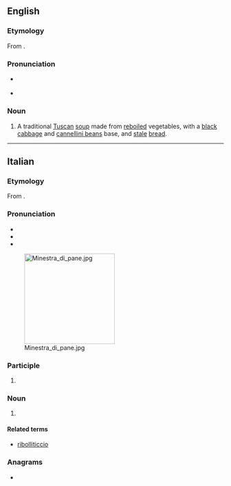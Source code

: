 ==English==
{{wikipedia}}

===Etymology===
From {{bor|en|it|ribollita|lit=reboiled}}.

===Pronunciation===
* {{a|UK}} {{IPA|en|/ˌɹiːbəˈliːtə/|/ˌɹiːbəʊˈliːtə/}}
* {{rhymes|en|iːtə}}

===Noun===
{{en-noun|-}}

# A traditional [[Tuscan]] [[soup]] made from [[reboil]]ed vegetables, with a [[black]] [[cabbage]] and [[cannellini bean]]s base, and [[stale]] [[bread]].

{{topics|en|Soups}}

----

==Italian==
{{wikipedia|lang=it}}

===Etymology===
From {{m|it|ribollire}}.

===Pronunciation===
* {{it-IPA|ribollìta}}
* {{rhymes|it|ita}}
* {{hyphenation|it|ri|bol|lì|ta}}
[[Image:Minestra_di_pane.jpg|210px|right]]

===Participle===
{{head|it|past participle form}}

# {{feminine singular of|it|ribollito||reboiled}}

===Noun===
{{it-noun|f}}

# {{lb|it|chiefly|_|uncountable}} {{l|en|ribollita}} {{gloss|traditional Tuscan soup}}
#: {{hyper|it|zuppa}}

====Related terms====
* [[ribolliticcio]]

===Anagrams===
* {{anagrams|it|brillatoi}}

{{topics|it|Cooking}}
{{topics|it|Foods}}
{{topics|it|Soups}}